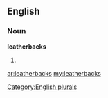 ==English==

===Noun===
'''leatherbacks'''

# {{plural of|[[leatherback]]}}

[[Category:English plurals]]

[[ar:leatherbacks]]
[[my:leatherbacks]]